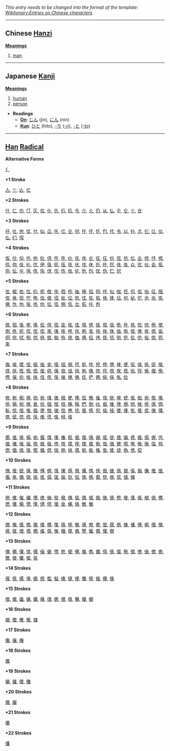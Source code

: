 ''This entry needs to be changed into the format of the template: [[Wiktionary:Entries on Chinese characters]].''
----

== Chinese [[Hanzi]] ==

'''[[Meaning]]s'''
# [[man]]

----

== Japanese [[Kanji]] ==

'''[[Meaning]]s'''
# [[human]]
# [[person]]

*'''Readings'''
** '''[[On]]''': [[じん]] (jin), [[にん]] (nin)
** '''[[Kun]]''': [[ひと]] (hito), [[り|-り]] ([[-ri]]), [[と|-と]] ([[-to]])

----

== [[Han]] [[Radical]] ==

'''Alternative Forms'''

[[亻]]

'''+1 Stroke'''

[[亼]], [[亽]], [[亾]], [[亿]]

'''+2 Strokes'''

[[什]], [[仁]], [[仂]], [[仃]], [[仄]], [[仅]], [[仆]], [[仇]], [[仈]], [[仉]], [[今]], [[介]], [[仌]], [[仍]], [[从]], [[仏]], [[仐]], [[仑]], [[仒]], [[仓]]

'''+3 Strokes'''

[[仔]], [[仕]], [[他]], [[仗]], [[付]], [[仙]], [[仚]], [[仛]], [[仜]], [[仝]], [[仞]], [[仟]], [[仠]], [[仡]], [[仢]], [[代]], [[令]], [[以]], [[仦]], [[仧]], [[仨]], [[仩]], [[仪]], [[仫]], [[们]], [[仭]]

'''+4 Strokes'''

[[仮]], [[仯]], [[仰]], [[仱]], [[仲]], [[仳]], [[仴]], [[仵]], [[件]], [[价]], [[仸]], [[仹]], [[仺]], [[任]], [[仼]], [[份]], [[仾]], [[仿]], [[伀]], [[企]], [[伂]], [[伃]], [[伄]], [[伅]], [[伆]], [[伇]], [[伈]], [[伉]], [[伊]], [[伋]], [[伌]], [[伍]], [[伎]], [[伏]], [[伐]], [[休]], [[伒]], [[伓]], [[伔]], [[伕]], [[伖]], [[众]], [[优]], [[伙]], [[会]], [[伛]], [[伜]], [[伝]], [[伞]], [[伟]], [[传]], [[伡]], [[伢]], [[伣]], [[伤]], [[伥]], [[伦]], [[伧]], [[伨]], [[伩]], [[伪]], [[伫]], [[伬]]

'''+5 Strokes'''

[[伭]], [[伮]], [[伯]], [[估]], [[伱]], [[伲]], [[伳]], [[伴]], [[伵]], [[伶]], [[伷]], [[伸]], [[伹]], [[伺]], [[伻]], [[似]], [[伽]], [[伾]], [[伿]], [[佀]], [[佁]], [[佂]], [[佃]], [[佄]], [[佅]], [[但]], [[佇]], [[佈]], [[佉]], [[佊]], [[佋]], [[佌]], [[位]], [[低]], [[住]], [[佐]], [[佑]], [[佒]], [[体]], [[佔]], [[何]], [[佖]], [[佗]], [[佘]], [[余]], [[佚]], [[佛]], [[作]], [[佝]], [[佞]], [[佟]], [[你]], [[佡]], [[佢]], [[佣]], [[佤]], [[佥]], [[佦]], [[佧]], [[佨]] 

'''+6 Strokes'''

[[佩]], [[佪]], [[佫]], [[佬]], [[佭]], [[佮]], [[佯]], [[佰]], [[佱]], [[佲]], [[佳]], [[佴]], [[併]], [[佶]], [[佷]], [[佸]], [[佹]], [[佺]], [[佻]], [[佼]], [[佽]], [[佾]], [[使]], [[侀]], [[侁]], [[侂]], [[侃]], [[侄]], [[侅]], [[來]], [[侇]], [[侈]], [[侉]], [[侊]], [[例]], [[侌]], [[侍]], [[侎]], [[侏]], [[侐]], [[侑]], [[侒]], [[侓]], [[侔]], [[侕]], [[侖]], [[侗]], [[侘]], [[侙]], [[侚]], [[供]], [[侜]], [[依]], [[侞]], [[侟]], [[侠]], [[価]], [[侢]], [[侣]], [[侤]], [[侥]], [[侦]], [[侧]], [[侨]], [[侩]], [[侪]], [[侫]], [[侬]], [[侭]], [[来]]

'''+7 Strokes'''

[[侮]], [[侯]], [[侰]], [[侱]], [[侲]], [[侳]], [[侴]], [[侵]], [[侶]], [[侷]], [[侸]], [[侹]], [[侺]], [[侻]], [[侼]], [[侽]], [[侾]], [[便]], [[俀]], [[俁]], [[係]], [[促]], [[俄]], [[俅]], [[俆]], [[俇]], [[俈]], [[俉]], [[俊]], [[俋]], [[俌]], [[俍]], [[俎]], [[俏]], [[俐]], [[俑]], [[俒]], [[俓]], [[俔]], [[俕]], [[俖]], [[俗]], [[俘]], [[俙]], [[俚]], [[俛]], [[俜]], [[保]], [[俞]], [[俟]], [[俠]], [[信]], [[俢]], [[俣]], [[俤]], [[俥]], [[俦]], [[俧]], [[俨]], [[俩]], [[俪]], [[俫]], [[俬]], [[俭]]

'''+8 Strokes'''

[[修]], [[俯]], [[俰]], [[俱]], [[俲]], [[俳]], [[俴]], [[俵]], [[俶]], [[俷]], [[俸]], [[俹]], [[俺]], [[俻]], [[俼]], [[俽]], [[俾]], [[俿]], [[倀]], [[倁]], [[倂]], [[倃]], [[倄]], [[倅]], [[倆]], [[倇]], [[倈]], [[倉]], [[倊]], [[個]], [[倌]], [[倍]], [[倎]], [[倏]], [[們]], [[倒]], [[倓]], [[倔]], [[倕]], [[倖]], [[倗]], [[倘]], [[候]], [[倚]], [[倛]], [[倜]], [[倝]], [[倞]], [[借]], [[倠]], [[倡]], [[倢]], [[倣]], [[値]], [[倥]], [[倦]], [[倧]], [[倨]], [[倩]], [[倪]], [[倫]], [[倬]], [[倭]], [[倮]], [[倯]], [[倰]], [[倱]], [[倲]], [[倳]], [[倴]], [[倵]], [[倶]], [[倷]], [[倸]], [[倹]], [[债]], [[倽]], [[倾]], [[倿]]

'''+9 Strokes'''

[[倻]], [[值]], [[偀]], [[偁]], [[偂]], [[偃]], [[偄]], [[偅]], [[偆]], [[假]], [[偈]], [[偉]], [[偊]], [[偋]], [[偌]], [[偍]], [[偎]], [[偏]], [[偐]], [[偑]], [[偒]], [[偓]], [[偔]], [[偕]], [[偖]], [[偗]], [[偘]], [[偙]], [[做]], [[偛]], [[停]], [[偝]], [[偞]], [[偟]], [[偠]], [[偡]], [[偢]], [[偣]], [[偤]], [[健]], [[偦]], [[偧]], [[偨]], [[偩]], [[偪]], [[偫]], [[偬]], [[偭]], [[偮]], [[偯]], [[偰]], [[偱]], [[偲]], [[偳]], [[側]], [[偵]], [[偶]], [[偷]], [[偸]], [[偹]], [[偺]], [[偻]], [[偼]], [[偽]], [[偾]], [[偿]]

'''+10 Strokes'''

[[傀]], [[傁]], [[傂]], [[傃]], [[傄]], [[傅]], [[傆]], [[傇]], [[傈]], [[傉]], [[傊]], [[傋]], [[傌]], [[傍]], [[傎]], [[傏]], [[傐]], [[傑]], [[傒]], [[傓]], [[傔]], [[傕]], [[傖]], [[傗]], [[傘]], [[備]], [[傚]], [[傛]], [[傜]], [[傝]], [[傞]], [[傟]], [[傠]], [[傡]], [[傢]], [[傣]], [[傤]], [[傥]], [[傦]], [[傧]], [[储]], [[傩]]

'''+11 Strokes'''

[[傪]], [[傫]], [[催]], [[傭]], [[傮]], [[傯]], [[傰]], [[傱]], [[傲]], [[傳]], [[傴]], [[債]], [[傶]], [[傷]], [[傸]], [[傹]], [[傺]], [[傻]], [[傼]], [[傽]], [[傾]], [[傿]], [[僀]], [[僁]], [[僂]], [[僃]], [[僄]], [[僅]], [[僆]], [[僇]], [[僈]], [[僉]], [[僊]], [[僋]], [[僌]], [[働]]

'''+12 Strokes'''

[[僎]], [[像]], [[僐]], [[僑]], [[僒]], [[僓]], [[僔]], [[僕]], [[僖]], [[僗]], [[僘]], [[僙]], [[僚]], [[僛]], [[僜]], [[僝]], [[僞]], [[僟]], [[僠]], [[僡]], [[僢]], [[僣]], [[僤]], [[僥]], [[僦]], [[僧]], [[僨]], [[僩]], [[僪]], [[僫]], [[僬]], [[僭]], [[僮]], [[僯]], [[僰]], [[僱]], [[僲]], [[僳]], [[僴]]

'''+13 Strokes'''

[[僵]], [[僶]], [[僷]], [[僸]], [[價]], [[僺]], [[僻]], [[僼]], [[僽]], [[僾]], [[僿]], [[儀]], [[儁]], [[儂]], [[儃]], [[億]], [[儅]], [[儆]], [[儇]], [[儈]], [[儉]], [[儊]], [[儋]], [[儌]], [[儍]], [[儎]], [[儏]], [[儰]]

'''+14 Strokes'''

[[儐]], [[儑]], [[儒]], [[儓]], [[儔]], [[儕]], [[儖]], [[儗]], [[儘]], [[儙]], [[儚]], [[儛]], [[儜]], [[儝]], [[儞]], [[儫]]

'''+15 Strokes'''

[[償]], [[儠]], [[儡]], [[儢]], [[儣]], [[儤]], [[儥]], [[儦]], [[儧]], [[儨]], [[儩]], [[優]], [[儬]]

'''+16 Strokes'''

[[儭]], [[儮]], [[儯]], [[儱]], [[儲]]

'''+17 Strokes'''

[[儳]], [[儴]], [[儵]]

'''+18 Strokes'''

[[儶]]

'''+19 Strokes'''

[[儷]], [[儸]], [[儹]], [[儺]]

'''+20 Strokes'''

[[儻]], [[儼]]

'''+21 Strokes'''

[[儽]]

'''+22 Strokes'''

[[儾]]
